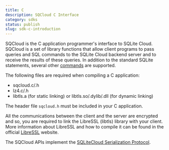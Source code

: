 ```yaml
---
title: C
description: SQCloud C Interface
category: sdks
status: publish
slug: sdk-c-introduction
---
```


SQCloud is the C application programmer's interface to SQLite Cloud. SQCloud is a set of library functions that allow client programs to pass queries and SQL commands to the SQLite Cloud backend server and to receive the results of these queries. In addition to the standard SQLite statements, several other [commands](server-side-commands) are supported.

The following files are required when compiling a C application:
* sqcloud.c/.h
* lz4.c/.h
* libtls.a (for static linking) or libtls.so/.dylib/.dll (for dynamic linking)

The header file `sqcloud.h` must be included in your C application.

All the communications between the client and the server are encrypted and so, you are required to link the LibreSSL (libtls) library with your client. More information about LibreSSL and how to compile it can be found in the official <a href="http://www.libressl.org" target="_blank">LibreSSL</a> website.

The SQCloud APIs implement the <a href="https://github.com/sqlitecloud/sdk/blob/master/PROTOCOL.md" target="_blank">SQLiteCloud Serialization Protocol</a>.